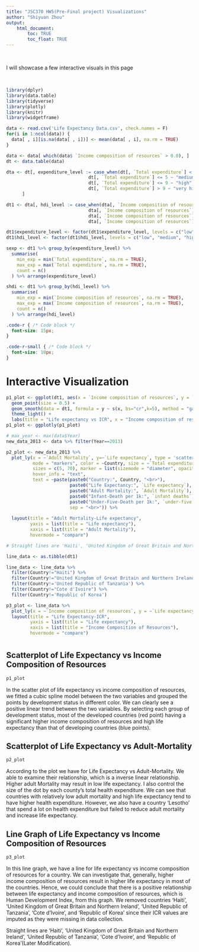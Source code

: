 ```yaml
---
title: "JSC370 HW5(Pre-Final project) Visualizations"
author: "Shiyuan Zhou"
output: 
    html_document:
        toc: TRUE
        toc_float: TRUE
---
```


<br>

I will showcase a few interactive visuals in this page

<br>

```r
library(dplyr)
library(data.table)
library(tidyverse)
library(plotly)
library(knitr)
library(widgetframe)

data <- read.csv('Life Expectancy Data.csv', check.names = F)
for(i in 1:ncol(data)) {
  data[ , i][is.na(data[ , i])] <- mean(data[ , i], na.rm = TRUE)
}

data <- data[ which(data$ `Income composition of resources` > 0.0), ]
dt <- data.table(data)

dta <- dt[, expenditure_level := case_when(dt[, `Total expenditure`] < 3 ~ "low", 
                               dt[, `Total expenditure`] <= 5 ~ "medium",
                               dt[, `Total expenditure`] <= 9 ~ "high",
                               dt[, `Total expenditure`] > 9 ~ "very high")
      ]

dt1 <- dta[, hdi_level := case_when(dta[, `Income composition of resources`] < 0.55 ~ "low", 
                               dta[, `Income composition of resources`] <= 0.7 ~ "medium",
                               dta[, `Income composition of resources`] <= 0.8 ~ "high",
                               dta[, `Income composition of resources`] > 0.8 ~ "very high")]

dt1$expenditure_level <- factor(dt1$expenditure_level, levels = c("low", "medium", "high", "very high"))
dt1$hdi_level <- factor(dt1$hdi_level, levels = c("low", "medium", "high", "very high"))

sexp <- dt1 %>% group_by(expenditure_level) %>%
  summarise(
    min_exp = min(`Total expenditure`, na.rm = TRUE),
    max_exp = max(`Total expenditure`, na.rm = TRUE),
    count = n()
  ) %>% arrange(expenditure_level)

shdi <- dt1 %>% group_by(hdi_level) %>%
  summarise(
    min_exp = min(`Income composition of resources`, na.rm = TRUE),
    max_exp = max(`Income composition of resources`, na.rm = TRUE),
    count = n()
  ) %>% arrange(hdi_level)
```

```css
.code-r { /* Code block */
  font-size: 15px;
}

.code-r-small { /* Code block */
  font-size: 10px;
}
```



# Interactive Visualization


```r
p1_plot <- ggplot(dt1, aes(x = `Income composition of resources`, y = `Life expectancy`, color = `Status`)) +
  geom_point(size = 0.5) +
  geom_smooth(data = dt1, formula = y ~ s(x, bs="cr",k=5), method = "gam", col=2) +
  theme_light() +
  labs(title = "Life expectancy vs ICR", x = "Income composition of resources", y = "Life expectancy") + theme(legend.position = c(0.8, 0.2))
p1_plot <- ggplotly(p1_plot)

# max_year <- max(data$Year)
new_data_2013 <- data %>% filter(Year==2013)

p2_plot <- new_data_2013 %>%
  plot_ly(x = ~`Adult Mortality`, y=~`Life expectancy`, type = 'scatter',
          mode = "markers", color = ~Country, size = ~`Total expenditure`,
          sizes = c(5, 70), marker = list(sizemode = "diameter", opacity = 0.5),
          hover_info = "text",
          text = ~paste(paste0("Country:", Country, "<br>"),
                        paste0("Life Expectancy:", `Life expectancy`),
                        paste0("Adult Mortality:", `Adult Mortality`),
                        paste0("Infant-Death per 1k:", `infant deaths`),
                        paste0("Under-Five-Death per 1k:", `under-five deaths`),
                        sep = "<br>")) %>%
  
  layout(title = "Adult Mortality-Life expectancy",
         yaxis = list(title = "Life expectancy"),
         xaxis = list(title = "Adult Mortality"),
         hovermode = "compare")

# Straight lines are 'Haiti', 'United Kingdom of Great Britain and Northern Ireland', 'United Republic of Tanzania', 'Cote d'Ivoire', and 'Republic of Korea'(Later Modification).

line_data <- as.tibble(dt1)

line_data <- line_data %>%
  filter(Country!="Haiti") %>%
  filter(Country!="United Kingdom of Great Britain and Northern Ireland") %>%
  filter(Country!='United Republic of Tanzania') %>%
  filter(Country!="Cote d'Ivoire") %>%
  filter(Country!='Republic of Korea')

p3_plot <- line_data %>%
  plot_ly(x = ~`Income composition of resources`, y = ~`Life expectancy`, color = ~Country, type = "scatter", mode = "lines") %>%
  layout(title = "Life Expectancy-ICR",
         yaxis = list(title = "Life expectancy"),
         xaxis = list(title = "Income Composition of Resources"),
         hovermode = "compare")
```

# {.tabset}

## Scatterplot of Life Expectancy vs Income Composition of Resources

```r
p1_plot
```
In the scatter plot of life expectancy vs income composition of resources, we fitted a cubic spline model between the two variables and grouped the points by development status in different color. We can clearly see a positive linear trend between the two variables. By selecting each group of development status, most of the developed countries (red point) having a significant higher income composition of resources and high life expectancy than that of developing countries (blue points).

## Scatterplot of Life Expectancy vs Adult-Mortality

```r
p2_plot
```

According to the plot we have for Life Expectancy vs Adult-Mortality. We able to examine their relationship, which is a inverse linear relationship. Higher adult Mortality may result in low life expectancy. I also control the size of the dot by each county's total health expenditure. We can see that countries with relatively low adult mortality and high life expectancy tend to have higher health expenditure. However, we also have a country 'Lesotho' that spend a lot on health expenditure but failed to reduce adult mortality and increase life expectancy.

## Line Graph of Life Expectancy vs Income Composition of Resources

```r
p3_plot
```

In this line graph, we have a line for life expectancy vs income composition of resources for a country. We can investigate that, generally, higher income composition of resources result in higher life expectancy in most of the countries. Hence, we could conclude that there is a positive relationship between life expectancy and income composition of resources, which is Human Development Index, from this graph. We removed countries 'Haiti', 'United Kingdom of Great Britain and Northern Ireland', 'United Republic of Tanzania', 'Cote d'Ivoire', and 'Republic of Korea' since their ICR values are imputed as they were missing in data collection.

Straight lines are 'Haiti', 'United Kingdom of Great Britain and Northern Ireland', 'United Republic of Tanzania', 'Cote d'Ivoire', and 'Republic of Korea'(Later Modification).

# {-}


<br>
<br>